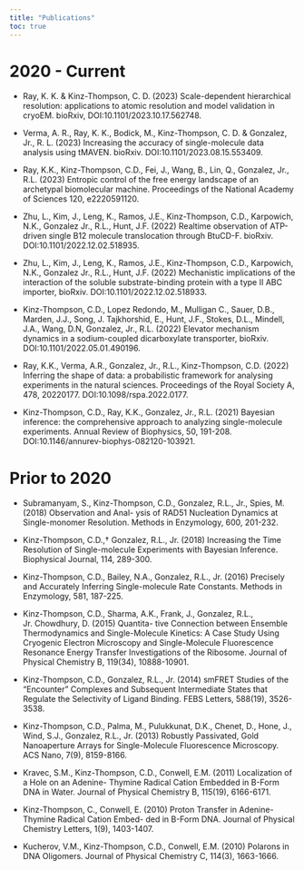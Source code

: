 ```yaml
---
title: "Publications"
toc: true
---
```



# 2020 - Current

* Ray, K. K. & Kinz-Thompson, C. D. (2023) Scale-dependent hierarchical resolution: applications to atomic resolution and model validation in cryoEM. bioRxiv, DOI:10.1101/2023.10.17.562748.

* Verma, A. R., Ray, K. K., Bodick, M., Kinz-Thompson, C. D. & Gonzalez, Jr., R. L. (2023) Increasing the accuracy of single-molecule data analysis using tMAVEN. bioRxiv. DOI:10.1101/2023.08.15.553409.

* Ray, K.K., Kinz-Thompson, C.D., Fei, J., Wang, B., Lin, Q., Gonzalez, Jr., R.L. (2023) Entropic control of the free energy landscape of an archetypal biomolecular machine. Proceedings of the National Academy of Sciences 120, e2220591120.

* Zhu, L., Kim, J., Leng, K., Ramos, J.E., Kinz-Thompson, C.D., Karpowich, N.K., Gonzalez Jr., R.L., Hunt, J.F. (2022) Realtime observation of ATP-driven single B12 molecule translocation through BtuCD-F. bioRxiv. DOI:10.1101/2022.12.02.518935.

* Zhu, L., Kim, J., Leng, K., Ramos, J.E., Kinz-Thompson, C.D., Karpowich, N.K., Gonzalez Jr., R.L., Hunt, J.F. (2022) Mechanistic implications of the interaction of the soluble substrate-binding protein with a type II ABC importer, bioRxiv. DOI:10.1101/2022.12.02.518933.

* Kinz-Thompson, C.D., Lopez Redondo, M., Mulligan C., Sauer, D.B., Marden, J.J., Song, J. Tajkhorshid, E., Hunt, J.F., Stokes, D.L., Mindell, J.A., Wang, D.N, Gonzalez, Jr., R.L. (2022) Elevator mechanism dynamics in a sodium-coupled dicarboxylate transporter, bioRxiv. DOI:10.1101/2022.05.01.490196.

* Ray, K.K., Verma, A.R., Gonzalez, Jr., R.L., Kinz-Thompson, C.D. (2022) Inferring the shape of data: a probabilistic framework for analysing experiments in the natural sciences. Proceedings of the Royal Society A, 478, 20220177. DOI:10.1098/rspa.2022.0177.

* Kinz-Thompson, C.D., Ray, K.K., Gonzalez, Jr., R.L. (2021) Bayesian inference: the comprehensive approach to analyzing single-molecule experiments. Annual Review of Biophysics, 50, 191-208. DOI:10.1146/annurev-biophys-082120-103921.

# Prior to 2020

* Subramanyam, S., Kinz-Thompson, C.D., Gonzalez, R.L., Jr., Spies, M. (2018) Observation and Anal- ysis of RAD51 Nucleation Dynamics at Single-monomer Resolution. Methods in Enzymology, 600, 201-232.

* Kinz-Thompson, C.D.,† Gonzalez, R.L., Jr. (2018) Increasing the Time Resolution of Single-molecule Experiments with Bayesian Inference. Biophysical Journal, 114, 289-300.

* Kinz-Thompson, C.D., Bailey, N.A., Gonzalez, R.L., Jr. (2016) Precisely and Accurately Inferring Single-molecule Rate Constants. Methods in Enzymology, 581, 187-225.

* Kinz-Thompson, C.D., Sharma, A.K., Frank, J., Gonzalez, R.L., Jr. Chowdhury, D. (2015) Quantita- tive Connection between Ensemble Thermodynamics and Single-Molecule Kinetics: A Case Study Using Cryogenic Electron Microscopy and Single-Molecule Fluorescence Resonance Energy Transfer Investigations of the Ribosome. Journal of Physical Chemistry B, 119(34), 10888-10901.

* Kinz-Thompson, C.D., Gonzalez, R.L., Jr. (2014) smFRET Studies of the “Encounter” Complexes and Subsequent Intermediate States that Regulate the Selectivity of Ligand Binding. FEBS Letters, 588(19), 3526-3538.

* Kinz-Thompson, C.D., Palma, M., Pulukkunat, D.K., Chenet, D., Hone, J., Wind, S.J., Gonzalez, R.L., Jr. (2013) Robustly Passivated, Gold Nanoaperture Arrays for Single-Molecule Fluorescence Microscopy. ACS Nano, 7(9), 8159-8166.

* Kravec, S.M., Kinz-Thompson, C.D., Conwell, E.M. (2011) Localization of a Hole on an Adenine- Thymine Radical Cation Embedded in B-Form DNA in Water. Journal of Physical Chemistry B, 115(19), 6166-6171.

* Kinz-Thompson, C., Conwell, E. (2010) Proton Transfer in Adenine-Thymine Radical Cation Embed- ded in B-Form DNA. Journal of Physical Chemistry Letters, 1(9), 1403-1407.

* Kucherov, V.M., Kinz-Thompson, C.D., Conwell, E.M. (2010) Polarons in DNA Oligomers. Journal of Physical Chemistry C, 114(3), 1663-1666.
